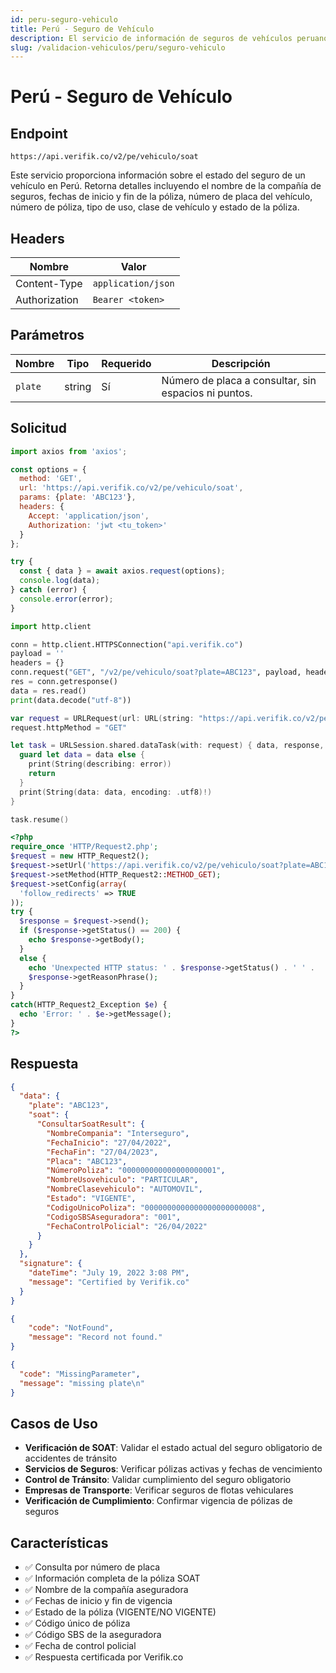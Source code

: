 ```yaml
---
id: peru-seguro-vehiculo
title: Perú - Seguro de Vehículo
description: El servicio de información de seguros de vehículos peruanos proporciona información sobre el estado del seguro de un vehículo en Perú. Retorna detalles incluyendo el nombre de la compañía de seguros, fechas de inicio y fin de la póliza, número de placa del vehículo, número de póliza, tipo de uso, clase de vehículo y estado de la póliza.
slug: /validacion-vehiculos/peru/seguro-vehiculo
---
```



# Perú - Seguro de Vehículo

## Endpoint

```
https://api.verifik.co/v2/pe/vehiculo/soat
```

Este servicio proporciona información sobre el estado del seguro de un vehículo en Perú. Retorna detalles incluyendo el nombre de la compañía de seguros, fechas de inicio y fin de la póliza, número de placa del vehículo, número de póliza, tipo de uso, clase de vehículo y estado de la póliza.

## Headers

| Nombre          | Valor              |
| --------------- | ------------------ |
| Content-Type    | `application/json` |
| Authorization   | `Bearer <token>`   |

## Parámetros

| Nombre           | Tipo    | Requerido | Descripción                                    |
| ---------------- | ------- | --------- | ---------------------------------------------- |
| `plate`          | string  | Sí        | Número de placa a consultar, sin espacios ni puntos. |

## Solicitud

<Tabs>
<TabItem value="javascript" label="JavaScript">

```javascript
import axios from 'axios';

const options = {
  method: 'GET',
  url: 'https://api.verifik.co/v2/pe/vehiculo/soat',
  params: {plate: 'ABC123'},
  headers: {
    Accept: 'application/json',
    Authorization: 'jwt <tu_token>'
  }
};

try {
  const { data } = await axios.request(options);
  console.log(data);
} catch (error) {
  console.error(error);
}
```

</TabItem>
<TabItem value="python" label="Python">

```python
import http.client

conn = http.client.HTTPSConnection("api.verifik.co")
payload = ''
headers = {}
conn.request("GET", "/v2/pe/vehiculo/soat?plate=ABC123", payload, headers)
res = conn.getresponse()
data = res.read()
print(data.decode("utf-8"))
```

</TabItem>
<TabItem value="swift" label="Swift">

```swift
var request = URLRequest(url: URL(string: "https://api.verifik.co/v2/pe/vehiculo/soat?plate=ABC123")!,timeoutInterval: Double.infinity)
request.httpMethod = "GET"

let task = URLSession.shared.dataTask(with: request) { data, response, error in 
  guard let data = data else {
    print(String(describing: error))
    return
  }
  print(String(data: data, encoding: .utf8)!)
}

task.resume()
```

</TabItem>
<TabItem value="php" label="PHP">

```php
<?php
require_once 'HTTP/Request2.php';
$request = new HTTP_Request2();
$request->setUrl('https://api.verifik.co/v2/pe/vehiculo/soat?plate=ABC123');
$request->setMethod(HTTP_Request2::METHOD_GET);
$request->setConfig(array(
  'follow_redirects' => TRUE
));
try {
  $response = $request->send();
  if ($response->getStatus() == 200) {
    echo $response->getBody();
  }
  else {
    echo 'Unexpected HTTP status: ' . $response->getStatus() . ' ' .
    $response->getReasonPhrase();
  }
}
catch(HTTP_Request2_Exception $e) {
  echo 'Error: ' . $e->getMessage();
}
?>
```

</TabItem>
</Tabs>

## Respuesta

<Tabs>
<TabItem value="200" label="200">

```json
{
  "data": {
    "plate": "ABC123",
    "soat": {
      "ConsultarSoatResult": {
        "NombreCompania": "Interseguro",
        "FechaInicio": "27/04/2022",
        "FechaFin": "27/04/2023",
        "Placa": "ABC123",
        "NúmeroPoliza": "000000000000000000001",
        "NombreUsovehiculo": "PARTICULAR",
        "NombreClasevehiculo": "AUTOMOVIL",
        "Estado": "VIGENTE",
        "CodigoUnicoPoliza": "0000000000000000000000008",
        "CodigoSBSAseguradora": "001",
        "FechaControlPolicial": "26/04/2022"
      }
    }
  },
  "signature": {
    "dateTime": "July 19, 2022 3:08 PM",
    "message": "Certified by Verifik.co"
  }
}
```

</TabItem>
<TabItem value="404" label="404">

```json
{
    "code": "NotFound",
    "message": "Record not found."
}
```

</TabItem>
<TabItem value="409" label="409">

```json
{
  "code": "MissingParameter",
  "message": "missing plate\n"
}
```

</TabItem>
</Tabs>

## Casos de Uso

- **Verificación de SOAT**: Validar el estado actual del seguro obligatorio de accidentes de tránsito
- **Servicios de Seguros**: Verificar pólizas activas y fechas de vencimiento
- **Control de Tránsito**: Validar cumplimiento del seguro obligatorio
- **Empresas de Transporte**: Verificar seguros de flotas vehiculares
- **Verificación de Cumplimiento**: Confirmar vigencia de pólizas de seguros

## Características

- ✅ Consulta por número de placa
- ✅ Información completa de la póliza SOAT
- ✅ Nombre de la compañía aseguradora
- ✅ Fechas de inicio y fin de vigencia
- ✅ Estado de la póliza (VIGENTE/NO VIGENTE)
- ✅ Código único de póliza
- ✅ Código SBS de la aseguradora
- ✅ Fecha de control policial
- ✅ Respuesta certificada por Verifik.co
